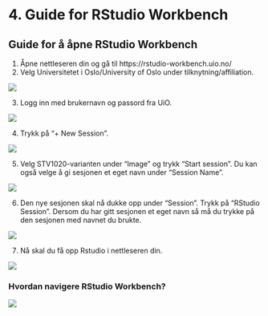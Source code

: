 # 4. Guide for RStudio Workbench

## Guide for å åpne RStudio Workbench

1. Åpne nettleseren din og gå til https://rstudio-workbench.uio.no/ 
2. Velg Universitetet i Oslo/University of Oslo under tilknytning/affiliation.

![](../bilder/workbenchveil1.JPG)

3. Logg inn med brukernavn og passord fra UiO. 

![](../bilder/workbenchveil2.JPG)
 
4. Trykk på "+ New Session".

![](../bilder/workbenchveil3.JPG)

5. Velg STV1020-varianten under "Image" og trykk "Start session". Du kan også velge å gi sesjonen et eget navn under "Session Name".

![](../bilder/workbenchveil4.JPG)

6. Den nye sesjonen skal nå dukke opp under "Session". Trykk på "RStudio Session". Dersom du har gitt sesjonen et eget navn så må du trykke på den sesjonen med navnet du brukte.  

![](../bilder/workbenchveil5.JPG)

7. Nå skal du få opp Rstudio i nettleseren din.

![](../bilder/workbenchveil6.JPG)


### Hvordan navigere RStudio Workbench?

![](../bilder/workbenchveil7.JPG)
